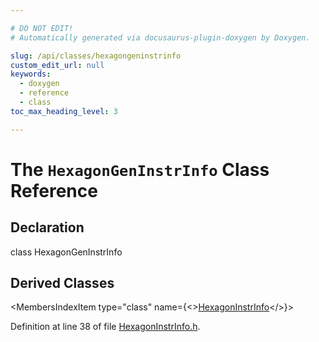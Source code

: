 ```yaml
---

# DO NOT EDIT!
# Automatically generated via docusaurus-plugin-doxygen by Doxygen.

slug: /api/classes/hexagongeninstrinfo
custom_edit_url: null
keywords:
  - doxygen
  - reference
  - class
toc_max_heading_level: 3

---
```





# The `HexagonGenInstrInfo` Class Reference

<DoxygenPage pluginConfig={pluginConfig}>



## Declaration

<CodeBlock>class HexagonGenInstrInfo</CodeBlock>

## Derived Classes

<MembersIndex>

<MembersIndexItem
  type="class"
  name={<><a href="/docs/api/classes/llvm/hexagoninstrinfo">HexagonInstrInfo</a></>}>
</MembersIndexItem>

</MembersIndex>


Definition at line 38 of file <a href="/docs/api/files/lib/lib/target/lib/target/hexagon/hexagoninstrinfo-h">HexagonInstrInfo.h</a>.

</DoxygenPage>
